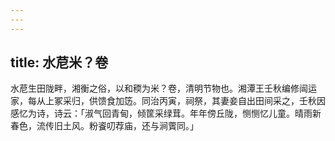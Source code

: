 ```yaml
---
---
---
```

title: 水苨米？卷
---



水苨生田陇畔，湘衡之俗，以和稬为米？卷，清明节物也。湘潭王壬秋编修闿运家，每从上冢采归，供馈食加笾。同治丙寅，祠祭，其妻妾自出田间采之，壬秋因感忆为诗，诗云：「淑气回青甸，倾筐采绿茸。年年傍丘陇，恻恻忆儿童。晴雨新春色，流传旧土风。粉餈叨荐庙，还与涧薲同。」